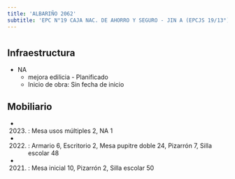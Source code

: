 ```yaml
---
title: 'ALBARIÑO 2062'
subtitle: 'EPC N°19 CAJA NAC. DE AHORRO Y SEGURO - JIN A (EPCJS 19/13°)'
---
```


#
## Infraestructura

* NA 
    + mejora edilicia - Planificado 
    + Inicio de obra: Sin fecha de inicio 






## Mobiliario

*  (2023) : Mesa usos múltiples 2, NA 1 

*  (2022) : Armario 6, Escritorio 2, Mesa pupitre doble 24, Pizarrón 7, Silla escolar 48 

*  (2021) : Mesa inicial 10, Pizarrón 2, Silla escolar 50 



